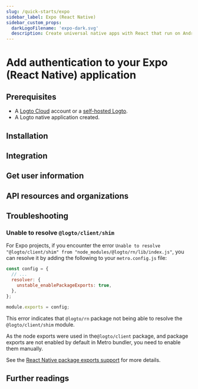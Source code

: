 ```yaml
---
slug: /quick-starts/expo
sidebar_label: Expo (React Native)
sidebar_custom_props:
  darkLogoFilename: 'expo-dark.svg'
  description: Create universal native apps with React that run on Android, iOS, and the web.
---
```




# Add authentication to your Expo (React Native) application

<GuideTip />

## Prerequisites

- A [Logto Cloud](https://cloud.logto.io) account or a [self-hosted Logto](/introduction/set-up-logto-oss).
- A Logto native application created.

## Installation

<Installation />

## Integration

<Integration />

## Get user information

<GetUserInformation />

## API resources and organizations

<ApiResources />

## Troubleshooting

### Unable to resolve `@logto/client/shim`

For Expo projects, if you encounter the error `Unable to resolve "@logto/client/shim" from "node_modules/@logto/rn/lib/index.js"`, you can resolve it by adding the following to your `metro.config.js` file:

```js title="metro.config.js"
const config = {
  // ...
  resolver: {
    unstable_enablePackageExports: true,
  },
};

module.exports = config;
```

This error indicates that `@logto/rn` package not being able to resolve the `@logto/client/shim` module.

As the node exports were used in the`@logto/client` package, and package exports are not enabled by default in Metro bundler, you need to enable them manually.

See the [React Native package exports support](https://reactnative.dev/blog/2023/06/21/package-exports-support#enabling-package-exports-beta) for more details.

## Further readings

<FurtherReadings />
